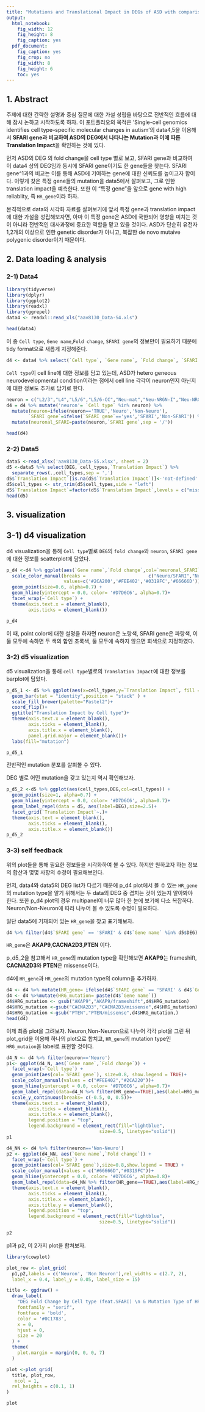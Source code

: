 ```yaml
---
title: "Mutations and Translational Impact in DEGs of ASD with comparison to SFARI"
output:
  html_notebook: 
    fig_width: 12
    fig_height: 8
    fig_caption: yes
  pdf_document: 
    fig_caption: yes
    fig_crop: no
    fig_width: 8
    fig_height: 6
    toc: yes
---
```

## 1. Abstract
주제에 대한 간략한 설명과 중심 질문에 대한 가설 성립을 바탕으로 전반적인 흐름에 대해 잠시 논하고 시작하도록 하자.
이 포트폴리오의 목적은 'Single-cell genomics identifies cell type–specific molecular changes in autism'의 data4,5을 이용해서 **SFARI gene과 비교하여 ASD의 DEG에서 나타나는 Mutation과 이에 따른 Translation Impact**을 확인하는 것에 있다. 

먼저 ASD의 DEG 의 fold change을 cell type 별로 보고, SFARI gene과 비교하여 이 data4 상의 DEG임과 동시에 SFARI gene이기도 한 gene들을 찾는다.
SFARI gene^1과의 비교는 이를 통해 ASD에 기여하는 gene에 대한 신뢰도를 높이고자 함이다. 이렇게 찾은 특정 gene들의 mutation을 data5에서 살펴보고, 그로 인한 translation impact을 예측한다.
또한 이 "특정 gene"을 앞으로 gene with high reliablity, 즉 `HR_gene`이라 하자.

본격적으로 data와 시각화 자료를 살펴보기에 앞서 특정 gene과 translation impact에 대한 가설을 성립해보자면, 아마 이 특정 gene은 ASD에 국한되어 영향을 미치는 것이 아니라 전반적인 대사과정에 중요한 역할을 맡고 있을 것이다. ASD가 단순히 유전자 1,2개의 이상으로 인한 genetic disorder가 아니고, 복잡한 de novo mutaive polygenic disorder이기 때문이다. 

## 2. Data loading & analysis
### 2-1) Data4
```r
library(tidyverse)
library(dplyr)
library(ggplot2)
library(readxl)
library(ggrepel)
data4 <- readxl::read_xls("aav8130_Data-S4.xls")

head(data4)
```
이 중 `Cell type`, `Gene name`,`Fold change`, `SFARI gene`의 정보만이 필요하기 때문에 tidy format으로 새롭게 지정해준다. 
```r
d4 <- data4 %>% select(`Cell type`, `Gene name`, `Fold change`, `SFARI gene`) 
```
`Cell type`이 cell line에 대한 정보를 담고 있는데, ASD가 hetero geneous neurodevelopmental condition이라는 점에서 cell line 각각이 neuron인지 아닌지에 대한 정보도 추가로 담기로 한다.
```r
neuron = c("L2/3","L4","L5/6","L5/6-CC","Neu-mat","Neu-NRGN-I","Neu-NRGN-II","IN-PV","IN-SST","IN-VIP","IN-SV2C" )
d4 = d4 %>% mutate('neuron'= `Cell type` %in% neuron) %>% 
  mutate(neuron=ifelse(neuron=='TRUE','Neuro','Non-Neuro'),
        `SFARI gene`=ifelse(`SFARI gene`=='yes','SFARI','Non-SFARI')) %>%
  mutate(neuronal_SFARI=paste(neuron,`SFARI gene`,sep = '/')) 

head(d4)
```
### 2-2) Data5
```r
data5 <-read_xlsx('aav8130_Data-S5.xlsx', sheet = 2)
d5 <-data5 %>% select(DEG, cell_types,`Translation Impact`) %>%
  separate_rows(.,cell_types,sep = ',') 
d5$`Translation Impact`[is.na(d5$`Translation Impact`)]<-'not-defined'
d5$cell_types <- str_trim(d5$cell_types,side = "left")
d5$`Translation Impact`=factor(d5$`Translation Impact`,levels = c("missense","frameshift","in-frame","stop gain", "not-defined"))
head(d5)
```
## 3. visualization
## 3-1) d4 visualization
d4 visualization을 통해 `Cell type`별로 `DEG`의 `fold change`와 `neuron`, `SFARI gene`에 대한 정보를 scatterplot에 담았다.
```r
p_d4 <-d4 %>% ggplot(aes(`Gene name`,`Fold change`,col=`neuronal_SFARI`)) +
  scale_color_manual(breaks =                       c("Neuro/SFARI","Neuro/Non-SFARI","Non-Neuro/SFARI",'Non-Neuro/Non-SFARI'),
                     values=c('#2CA200','#FEE402','#0319FC','#66666D'))+
  geom_point(size=0.6, alpha=0.7) + 
  geom_hline(yintercept = 0.0, color= '#D7D6C6', alpha=0.7)+
  facet_wrap(~`Cell type`) + 
  theme(axis.text.x = element_blank(),
        axis.ticks = element_blank())

p_d4
```
이 때, point color에 대한 설명을 하자면 neuron은 노랑색, SFARI gene은 파랑색, 이 둘 모두에 속하면 두 색의 합인 초록색, 둘 모두에 속하지 않으면 회색으로 지정하였다.

### 3-2) d5 visualization
d5 visualization을 통해 `cell type`별로의 `Translation Impact`에 대한 정보를 barplot에 담았다.
```r
p_d5_1 <- d5 %>% ggplot(aes(x=cell_types,y=`Translation Impact`, fill = `Translation Impact`)) +
  geom_bar(stat = "identity",position = "stack" ) +
  scale_fill_brewer(palette="Pastel2")+
  coord_flip()+
  ggtitle("Translation Impact by Cell type")+
  theme(axis.text.x = element_blank(),
        axis.ticks = element_blank(),
        axis.title.x = element_blank(),
        panel.grid.major = element_blank())+
  labs(fill="mutation")

p_d5_1
```
전반적인 mutation 분포를 살펴볼 수 있다.

DEG 별로 어떤 mutation을 갖고 있는지 역시 확인해보자.
```r
p_d5_2 <-d5 %>% ggplot(aes(cell_types,DEG,col=cell_types)) +
  geom_point(size=1, alpha=0.7) + 
  geom_hline(yintercept = 0.0, color= '#D7D6C6', alpha=0.7)+
  geom_label_repel(data = d5, aes(label=DEG),size=2.5)+
  facet_grid(`Translation Impact`~.)+ 
  theme(axis.text = element_blank(),
        axis.ticks = element_blank(),
        axis.title.x = element_blank())
p_d5_2
```
### 3-3) self feedback
위의 plot들을 통해 필요한 정보들을 시각화하여 볼 수 있다.
하지만 원하고자 하는 정보의 합산과 몇몇 사항의 수정이 필요해보인다.

먼저, data4와 data5의 DEG list가 다르기 때문에 p_d4 plot에서 볼 수 있는 `HR_gene`의 mutation type을 알기 위해서는 두 data의 DEG 중 겹치는 것이 있는지 알아봐야 한다.
또한  p_d4 plot의 경우 multipanel이 너무 많아 한 눈에 보기에 다소 복잡하다.
Neuron/Non-Neuron에 따라 나누어 볼 수 있도록 수정이 필요하다. 

일단 data5에 기재되어 있는 `HR_gene`을 찾고 표기해보자.
```r
d4 %>% filter(d4$`SFARI gene` == 'SFARI' & d4$`Gene name` %in% d5$DEG)
```
`HR_gene`은 **AKAP9**,**CACNA2D3**,**PTEN** 이다.

p_d5_2을 참고해서 `HR_gene`의 mutation type을 확인해보면 **AKAP9**는 frameshift, **CACNA2D3**와 **PTEN**은 missense이다.

d4에 `HR_gene`과 `HR_gene`의 mutation type의 column을 추가하자.
```r
d4 <- d4 %>% mutate(HR_gene= ifelse(d4$`SFARI gene` == 'SFARI' & d4$`Gene name` %in% d5$DEG,TRUE, FALSE))
d4 <- d4 %>%mutate(HRG_mutation= paste(d4$`Gene name`)) 
d4$HRG_mutation <- gsub("AKAP9","AKAP9/frameshift",d4$HRG_mutation)
d4$HRG_mutation <-gsub("CACNA2D3","CACNA2D3/missense",d4$HRG_mutation) 
d4$HRG_mutation <-gsub("PTEN","PTEN/missense",d4$HRG_mutation,)
head(d4)
```
이제 최종 plot을 그려보자.
Neuron,Non-Neuron으로 나누어 각각 plot을 그린 뒤 plot_grid을 이용해 하나의 plot으로 합치고, `HR_gene`의 mutation type인 `HRG_mutaion`을 label로 표현할 것이다.
```r
d4_N <- d4 %>% filter(neuron=='Neuro')
p1<- ggplot(d4_N, aes(`Gene name`,`Fold change`)) +
  facet_wrap(~`Cell type`) + 
  geom_point(aes(col=`SFARI gene`), size=0.8, show.legend = TRUE)+  
  scale_color_manual(values = c("#FEE402","#2CA220"))+
  geom_hline(yintercept = 0.0, color= '#D7D6C6', alpha=0.7)+ 
  geom_label_repel(data=d4_N %>% filter(HR_gene==TRUE),aes(label=HRG_mutation),size=3.5, nudge_x = 0.3, nudge_y = 0.2)+
  scale_y_continuous(breaks= c(-0.5, 0, 0.5))+
  theme(axis.text.x = element_blank(),
        axis.ticks = element_blank(),
        axis.title.x = element_blank(),
        legend.position = "top",
        legend.background = element_rect(fill="lightblue", 
                                  size=0.5, linetype="solid")) 
p1
```


```r
d4_NN <- d4 %>% filter(neuron=='Non-Neuro')        
p2 <- ggplot(d4_NN, aes(`Gene name`,`Fold change`)) +
  facet_wrap(~`Cell type`) + 
  geom_point(aes(col=`SFARI gene`),size=0.8,show.legend = TRUE) +
  scale_color_manual(values = c("#66666D","#0319FC"))+
  geom_hline(yintercept = 0.0, color= '#D7D6C6', alpha=0.8)+ 
  geom_label_repel(data=d4_NN %>% filter(HR_gene==TRUE),aes(label=HRG_mutation),size=3.5,nudge_x = 0.3, nudge_y = 0.2)+
  theme(axis.text.x = element_blank(),
        axis.ticks = element_blank(),
        axis.title.x = element_blank(),
        axis.title.y = element_blank(),
        legend.position = "top",
        legend.background = element_rect(fill="lightblue", 
                                  size=0.5, linetype="solid"))

p2
```
p1과 p2, 이 2가지 plot을 합쳐보자.
```r
library(cowplot)

plot_row <- plot_grid(
  p1,p2,labels = c('Neuron', 'Non Neuron'),rel_widths = c(2.7, 2),
  label_x = 0.4, label_y = 0.05, label_size = 15)

title <- ggdraw() +
  draw_label(
    "DEG Fold Change by Cell type (feat.SFARI) \n & Mutation Type of HR_gene",
    fontfamily = "serif",
    fontface = 'bold',
    color = '#0C1783',
    x = 0,
    hjust = 0,
    size = 20
  ) +
  theme(
    plot.margin = margin(0, 0, 0, 7)
  )

plot <-plot_grid(
  title, plot_row,
   ncol = 1,
  rel_heights = c(0.1, 1)
)

plot
```




